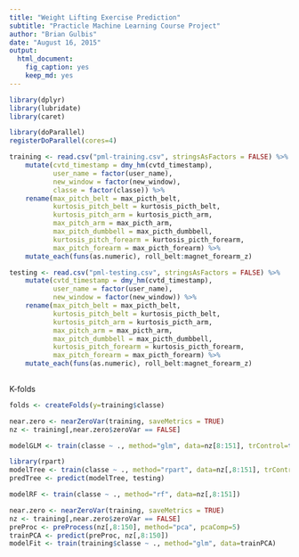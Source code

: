 ```yaml
---
title: "Weight Lifting Exercise Prediction"
subtitle: "Practicle Machine Learning Course Project"
author: "Brian Gulbis"
date: "August 16, 2015"
output: 
  html_document: 
    fig_caption: yes
    keep_md: yes
---
```


```r
library(dplyr)
library(lubridate)
library(caret)

library(doParallel)
registerDoParallel(cores=4)
```


```r
training <- read.csv("pml-training.csv", stringsAsFactors = FALSE) %>%
    mutate(cvtd_timestamp = dmy_hm(cvtd_timestamp),
           user_name = factor(user_name),
           new_window = factor(new_window),
           classe = factor(classe)) %>%
    rename(max_pitch_belt = max_picth_belt,
           kurtosis_pitch_belt = kurtosis_picth_belt,
           kurtosis_pitch_arm = kurtosis_picth_arm,
           max_pitch_arm = max_picth_arm,
           max_pitch_dumbbell = max_picth_dumbbell,
           kurtosis_pitch_forearm = kurtosis_picth_forearm,
           max_pitch_forearm = max_picth_forearm) %>%
    mutate_each(funs(as.numeric), roll_belt:magnet_forearm_z)

testing <- read.csv("pml-testing.csv", stringsAsFactors = FALSE) %>%
    mutate(cvtd_timestamp = dmy_hm(cvtd_timestamp),
           user_name = factor(user_name),
           new_window = factor(new_window)) %>%
    rename(max_pitch_belt = max_picth_belt,
           kurtosis_pitch_belt = kurtosis_picth_belt,
           kurtosis_pitch_arm = kurtosis_picth_arm,
           max_pitch_arm = max_picth_arm,
           max_pitch_dumbbell = max_picth_dumbbell,
           kurtosis_pitch_forearm = kurtosis_picth_forearm,
           max_pitch_forearm = max_picth_forearm) %>%
    mutate_each(funs(as.numeric), roll_belt:magnet_forearm_z)
    
```

K-folds

```r
folds <- createFolds(y=training$classe)

near.zero <- nearZeroVar(training, saveMetrics = TRUE)
nz <- training[,near.zero$zeroVar == FALSE]

```

```r
modelGLM <- train(classe ~ ., method="glm", data=nz[8:151], trControl=trainControl("repeatedcv"))
```

```r
library(rpart)
modelTree <- train(classe ~ ., method="rpart", data=nz[,8:151], trControl=trainControl("repeatedcv"))
predTree <- predict(modelTree, testing)
```

```r
modelRF <- train(classe ~ ., method="rf", data=nz[,8:151])
```


```r
near.zero <- nearZeroVar(training, saveMetrics = TRUE)
nz <- training[,near.zero$zeroVar == FALSE]
preProc <- preProcess(nz[,8:150], method="pca", pcaComp=5)
trainPCA <- predict(preProc, nz[,8:150])
modelFit <- train(training$classe ~ ., method="glm", data=trainPCA)
```

